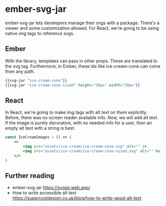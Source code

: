 # ember-svg-jar

ember-svg-jar lets developers manage their svgs with a package. There's a viewer and some customization allowed. For React, we're going to be using native img tags to reference svgs. 

## Ember

With the library, templates can pass in other props. These are translated to the svg tag. Furthermore, in Ember, these ids like ice-cream-cone can come from any path.

```hbs title="/components/ice-cream/template.hbs" showLineNumbers
{{svg-jar "ice-cream-cone"}}
{{svg-jar "ice-cream-cone-sized" height="20px" width="20px"}}
```

## React 

In React, we're going to make img tags with alt text on them explicitly. Before, there was no screen reader available info. Now, we will add alt text. If the image is purely decorative, with no needed info for a user, then an empty alt text with a string is best. 

```jsx showLineNumbers
const IceCreamImages = () => (
	<>
		<img src="assets/ice-cream/ice-cream-cone.svg" alt="" />
		<img src="assets/ice-cream/ice-cream-cone-sized.svg" alt="" height="20" width="20">
	</>
)
```

## Further reading 

- ember-svg-jar https://svgjar.web.app/
- How to write accessible alt text https://supercooldesign.co.uk/blog/how-to-write-good-alt-text
